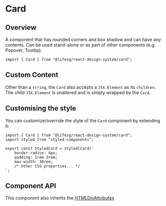 
<Meta of={CardStories} />

# Card

## Overview

A component that has rounded corners and box shadow and can have any contents.
Can be used stand-alone or as part of other components (e.g. Popover, Tooltip).

```tsx
import { Card } from "@lifesg/react-design-system/card";
```

<Canvas of={CardStories.Default} />

## Custom Content

Other than a `string`, the `Card` also accepts a `JSX.Element` as its `children`.
The child `JSX.Element` is unaltered and is simply wrapped by the `Card`.

<Canvas of={CardStories.CustomContent} />

## Customising the style

You can customize/override the style of the `Card` component by extending it:

```tsx
import { Card } from "@lifesg/react-design-system/card";
import styled from "styled-components";

export const StyledCard = styled(Card)`
    border-radius: 4px;
    padding: 1rem 2rem;
    max-width: 30rem;
    /* Other CSS properties... */
`;
```

## Component API

This component also inherits the [HTMLDivAttributes](https://developer.mozilla.org/en-US/docs/Web/API/HTMLDivElement)

<PropsTable />
